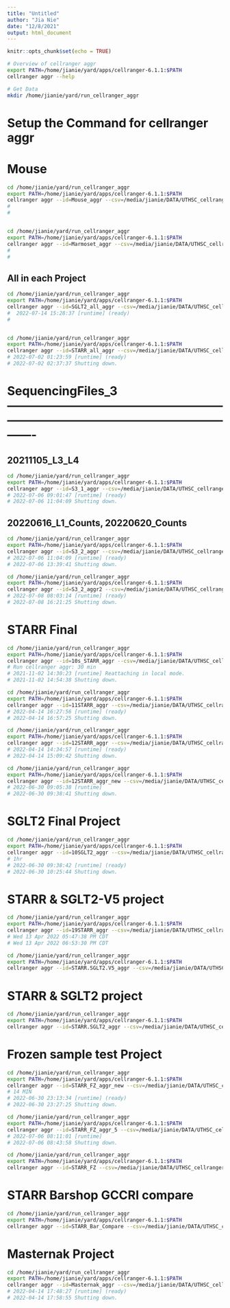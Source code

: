 ```yaml
---
title: "Untitled"
author: "Jia Nie"
date: "12/8/2021"
output: html_document
---
```


```r
knitr::opts_chunk$set(echo = TRUE)
```

```bash
# Overview of cellranger aggr
export PATH=/home/jianie/yard/apps/cellranger-6.1.1:$PATH
cellranger aggr --help

# Get Data
mkdir /home/jianie/yard/run_cellranger_aggr
```

# Setup the Command for cellranger aggr
# Mouse
```bash
cd /home/jianie/yard/run_cellranger_aggr
export PATH=/home/jianie/yard/apps/cellranger-6.1.1:$PATH
cellranger aggr --id=Mouse_aggr --csv=/media/jianie/DATA/UTHSC_cellranger_codes_files/AggrFiles/Mouse.agg.csv
#   
# 


cd /home/jianie/yard/run_cellranger_aggr
export PATH=/home/jianie/yard/apps/cellranger-6.1.1:$PATH
cellranger aggr --id=Marmoset_aggr --csv=/media/jianie/DATA/UTHSC_cellranger_codes_files/AggrFiles/Marmoset.agg.csv
#   
#
```

## All in each Project 
```bash
cd /home/jianie/yard/run_cellranger_aggr
export PATH=/home/jianie/yard/apps/cellranger-6.1.1:$PATH
cellranger aggr --id=SGLT2_all_aggr --csv=/media/jianie/DATA/UTHSC_cellranger_codes_files/AggrFiles/SGLT2.all.agg.csv
#  2022-07-14 15:28:37 [runtime] (ready)  
#  


cd /home/jianie/yard/run_cellranger_aggr
export PATH=/home/jianie/yard/apps/cellranger-6.1.1:$PATH
cellranger aggr --id=STARR_all_aggr --csv=/media/jianie/DATA/UTHSC_cellranger_codes_files/AggrFiles/STARR.all.agg.csv
# 2022-07-02 01:23:59 [runtime] (ready) 
# 2022-07-02 02:37:37 Shutting down. 

```





# SequencingFiles_3 -------------------------------------------------------------------------------------------------------------------
## 20211105_L3_L4
```bash
cd /home/jianie/yard/run_cellranger_aggr
export PATH=/home/jianie/yard/apps/cellranger-6.1.1:$PATH
cellranger aggr --id=S3_1_aggr --csv=/media/jianie/DATA/UTHSC_cellranger_codes_files/AggrFiles/S3_1.agg.csv
# 2022-07-06 09:01:47 [runtime] (ready)  
# 2022-07-06 11:04:09 Shutting down.

```

## 20220616_L1_Counts, 20220620_Counts
```bash
cd /home/jianie/yard/run_cellranger_aggr
export PATH=/home/jianie/yard/apps/cellranger-6.1.1:$PATH
cellranger aggr --id=S3_2_aggr --csv=/media/jianie/DATA/UTHSC_cellranger_codes_files/AggrFiles/S3_2.agg.csv
# 2022-07-06 11:04:09 [runtime] (ready)
# 2022-07-06 13:39:41 Shutting down.

cd /home/jianie/yard/run_cellranger_aggr
export PATH=/home/jianie/yard/apps/cellranger-6.1.1:$PATH
cellranger aggr --id=S3_2_aggr2 --csv=/media/jianie/DATA/UTHSC_cellranger_codes_files/AggrFiles/S3_2.agg.csv
# 2022-07-08 08:03:14 [runtime] (ready) 
# 2022-07-08 16:21:25 Shutting down.

```


# STARR Final
```bash
cd /home/jianie/yard/run_cellranger_aggr
export PATH=/home/jianie/yard/apps/cellranger-6.1.1:$PATH
cellranger aggr --id=10s_STARR_aggr --csv=/media/jianie/DATA/UTHSC_cellranger_codes_files/AggrFiles/STARR.agg_2.csv
# Run cellranger aggr: 30 min
# 2021-11-02 14:30:23 [runtime] Reattaching in local mode.
# 2021-11-02 14:54:38 Shutting down.

cd /home/jianie/yard/run_cellranger_aggr
export PATH=/home/jianie/yard/apps/cellranger-6.1.1:$PATH
cellranger aggr --id=11STARR_aggr --csv=/media/jianie/DATA/UTHSC_cellranger_codes_files/AggrFiles/STARR.agg.11.csv
# 2022-04-14 16:27:56 [runtime] (ready)  
# 2022-04-14 16:57:25 Shutting down.

cd /home/jianie/yard/run_cellranger_aggr
export PATH=/home/jianie/yard/apps/cellranger-6.1.1:$PATH
cellranger aggr --id=12STARR_aggr --csv=/media/jianie/DATA/UTHSC_cellranger_codes_files/AggrFiles/STARR.agg.csv
# 2022-04-14 14:34:57 [runtime] (ready)  
# 2022-04-14 15:09:42 Shutting down.

cd /home/jianie/yard/run_cellranger_aggr
export PATH=/home/jianie/yard/apps/cellranger-6.1.1:$PATH
cellranger aggr --id=12STARR_aggr_new --csv=/media/jianie/DATA/UTHSC_cellranger_codes_files/AggrFiles/STARR.agg.csv
# 2022-06-30 09:05:38 [runtime] 
# 2022-06-30 09:38:41 Shutting down.
```


# SGLT2 Final Project
```bash
cd /home/jianie/yard/run_cellranger_aggr
export PATH=/home/jianie/yard/apps/cellranger-6.1.1:$PATH
cellranger aggr --id=10SGLT2_aggr --csv=/media/jianie/DATA/UTHSC_cellranger_codes_files/AggrFiles/SGLT2.agg.csv
# 1hr
# 2022-06-30 09:38:42 [runtime] (ready) 
# 2022-06-30 10:25:44 Shutting down.
```

# STARR & SGLT2-V5 project
```bash
cd /home/jianie/yard/run_cellranger_aggr
export PATH=/home/jianie/yard/apps/cellranger-6.1.1:$PATH
cellranger aggr --id=19STARR_aggr --csv=/media/jianie/DATA/UTHSC_cellranger_codes_files/AggrFiles/STARR2.agg.csv
# Wed 13 Apr 2022 05∶47∶38 PM CDT
# Wed 13 Apr 2022 06∶53∶30 PM CDT

cd /home/jianie/yard/run_cellranger_aggr
export PATH=/home/jianie/yard/apps/cellranger-6.1.1:$PATH
cellranger aggr --id=STARR.SGLT2.V5_aggr --csv=/media/jianie/DATA/UTHSC_cellranger_codes_files/AggrFiles/STARR.SGLT2.V5.agg.csv
```

# STARR & SGLT2 project
```bash
cd /home/jianie/yard/run_cellranger_aggr
export PATH=/home/jianie/yard/apps/cellranger-6.1.1:$PATH
cellranger aggr --id=STARR.SGLT2_aggr --csv=/media/jianie/DATA/UTHSC_cellranger_codes_files/AggrFiles/STARR.SGLT2.agg.csv
```

# Frozen sample test Project
```bash
cd /home/jianie/yard/run_cellranger_aggr
export PATH=/home/jianie/yard/apps/cellranger-6.1.1:$PATH
cellranger aggr --id=STARR_FZ_aggr_new --csv=/media/jianie/DATA/UTHSC_cellranger_codes_files/AggrFiles/STARR_FZ_Test.agg.csv
# 14 MIN
# 2022-06-30 23:13:34 [runtime] (ready) 
# 2022-06-30 23:27:25 Shutting down.

cd /home/jianie/yard/run_cellranger_aggr
export PATH=/home/jianie/yard/apps/cellranger-6.1.1:$PATH
cellranger aggr --id=STARR_FZ_aggr_5 --csv=/media/jianie/DATA/UTHSC_cellranger_codes_files/AggrFiles/STARR_FZ_Test.agg.csv
# 2022-07-06 08:11:01 [runtime] 
# 2022-07-06 08:43:58 Shutting down.

cd /home/jianie/yard/run_cellranger_aggr
export PATH=/home/jianie/yard/apps/cellranger-6.1.1:$PATH
cellranger aggr --id=STARR_FZ --csv=/media/jianie/DATA/UTHSC_cellranger_codes_files/AggrFiles/STARR_FZ.csv


```

# STARR Barshop GCCRI compare
```bash
cd /home/jianie/yard/run_cellranger_aggr
export PATH=/home/jianie/yard/apps/cellranger-6.1.1:$PATH
cellranger aggr --id=STARR_Bar_Compare --csv=/media/jianie/DATA/UTHSC_cellranger_codes_files/AggrFiles/STARR_Bar_Compare.agg.csv


```


# Masternak Project
```bash
cd /home/jianie/yard/run_cellranger_aggr
export PATH=/home/jianie/yard/apps/cellranger-6.1.1:$PATH
cellranger aggr --id=Masternak_aggr --csv=/media/jianie/DATA/UTHSC_cellranger_codes_files/AggrFiles/Masternak.agg.csv
# 2022-04-14 17:48:27 [runtime] (ready)  
# 2022-04-14 17:58:55 Shutting down.

```
